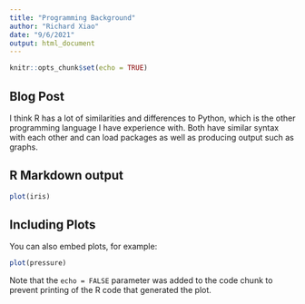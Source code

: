 ```yaml
---
title: "Programming Background"
author: "Richard Xiao"
date: "9/6/2021"
output: html_document
---
```


```r
knitr::opts_chunk$set(echo = TRUE)
```

## Blog Post

I think R has a lot of similarities and differences to Python, which is the other programming language I have experience with. Both have similar syntax with each other and can load packages as well as producing output such as graphs.




## R Markdown output

```r
plot(iris)
```

## Including Plots

You can also embed plots, for example:

```r
plot(pressure)
```

Note that the `echo = FALSE` parameter was added to the code chunk to prevent printing of the R code that generated the plot.
